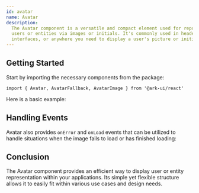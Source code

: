 ```yaml
---
id: avatar
name: Avatar
description:
  The Avatar component is a versatile and compact element used for representing
  users or entities via images or initials. It's commonly used in headers, user
  interfaces, or anywhere you need to display a user's picture or initials.
---
```


## Getting Started

Start by importing the necessary components from the package:

```tsx
import { Avatar, AvatarFallback, AvatarImage } from '@ark-ui/react'
```

Here is a basic example:

<Story name="Basic" />

## Handling Events

Avatar also provides `onError` and `onLoad` events that can be utilized to
handle situations when the image fails to load or has finished loading:

<Story name="Events" />

## Conclusion

The Avatar component provides an efficient way to display user or entity
representation within your applications. Its simple yet flexible structure
allows it to easily fit within various use cases and design needs.
